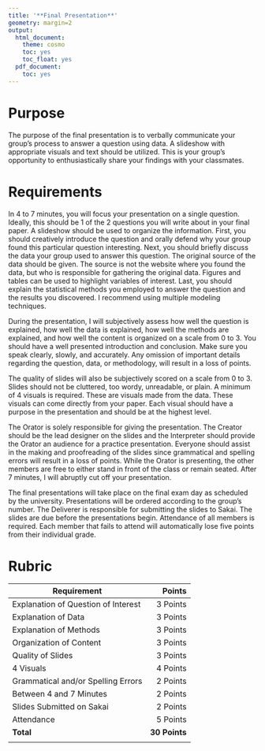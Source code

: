 ```yaml
---
title: '**Final Presentation**'
geometry: margin=2
output:
  html_document:
    theme: cosmo
    toc: yes
    toc_float: yes
  pdf_document:
    toc: yes
---
```


<style type="text/css">
.main-container {
  max-width: 300px;
  margin-left: auto;
  margin-right: auto;
}
</style>

# **Purpose**

The purpose of the final presentation is to verbally communicate your group's process to answer a question using data. A slideshow with appropriate visuals and text should be utilized. This is your group's opportunity to enthusiastically share your findings with your classmates.

# **Requirements**

In 4 to 7 minutes, you will focus your presentation on a single question. Ideally, this should be 1 of the 2 questions you will write about in your final paper. A slideshow should be used to organize the information. First, you should creatively introduce the question and orally defend why your group found this particular question interesting. Next, you should briefly discuss the data your group used to answer this question. The original source of the data should be given. The source is not the website where you found the data, but who is responsible for gathering the original data. Figures and tables can be used to highlight variables of interest. Last, you should explain the statistical methods you employed to answer the question and the results you discovered. I recommend using multiple modeling techniques.

During the presentation, I will subjectively assess how well the question is explained, how well the data is explained, how well the methods are explained, and how well the content is organized on a scale from 0 to 3. You should have a well presented introduction and conclusion. Make sure you speak clearly, slowly, and accurately. Any omission of important details regarding the question, data, or methodology, will result in a loss of points. 

The quality of slides will also be subjectively scored on a scale from 0 to 3. Slides should not be cluttered, too wordy, unreadable, or plain. A minimum of 4 visuals is required. These are visuals made from the data. These visuals can come directly from your paper. Each visual should have a purpose in the presentation and should be at the highest level. 

The Orator is solely responsible for giving the presentation.  The Creator should be the lead designer on the slides and the Interpreter should provide the Orator an audience for a practice presentation. Everyone should assist in the making and proofreading of the slides since grammatical and spelling errors will result in a loss of points. While the Orator is presenting, the other members are free to either stand in front of the class or remain seated. After 7 minutes, I will abruptly cut off your presentation.

The final presentations will take place on the final exam day as scheduled by the university. Presentations will be ordered according to the group's number. The Deliverer is responsible for submitting the slides to Sakai. The slides are due before the presentations begin. Attendance of all members is required. Each member that fails to attend will automatically lose five points from their individual grade. 


# **Rubric**

|Requirement|Points|
|-------|------:|
|Explanation of Question of Interest|3 Points|
|Explanation of Data|3 Points|
|Explanation of Methods|3 Points|
|Organization of Content|3 Points|
|Quality of Slides|3 Points|
|4 Visuals|4 Points|
|Grammatical and/or Spelling Errors|2 Points|
|Between 4 and 7 Minutes|2 Points|
|Slides Submitted on Sakai|2 Points|
|Attendance| 5 Points|
|**Total**|**30 Points**|
|||
